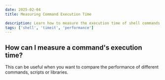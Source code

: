 ```yaml
---
date: 2025-02-04
title: Measuring Command Execution Time

description: Learn how to measure the execution time of shell commands using the `time` command.
tags: ['shell', 'timeit', 'performance']
---
```



## How can I measure a command's execution time?

This can be useful when you want to compare the performance of different
commands, scripts or libraries. 

<Code code={Source} lang="sh" title='timeit.sh' wrap />
